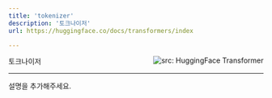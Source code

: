 ```yaml
---
title: 'tokenizer'
description: '토크나이저'
url: https://huggingface.co/docs/transformers/index

---
```


토크나이저 <a href="https://huggingface.co/docs/transformers/index" target="_blank"><img style=float:right loading="lazy" alt="src: HuggingFace Transformer" src="https://img.shields.io/badge/문서-Huggingface_Transformer-blue" ></a>

---
설명을 추가해주세요.